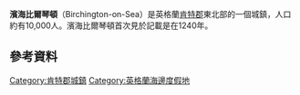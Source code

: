 {{Infobox UK place
|country                  = 英格蘭
|static_image_name        = Minnis Bay.jpg
|static_image_caption     = Minnis Bay
|official_name            = Birchington-on-Sea
|latitude                 = 51.377
|longitude                = 1.3050
|label_position           = left
|population               = 9,961
|population_ref           = ([[United_Kingdom_Census_2011|2011普查]])
|shire_district           = [[Thanet|Thanet]]
|shire_county             = [[肯特郡|肯特郡]]
|region                   = South East England
|post_town                = BIRCHINGTON
|postcode_district        = CT7
|postcode_area            = CT
|dial_code                = 01843
|os_grid_reference        = TR298694
|civil_parish             = Birchington
}}

'''濱海比爾琴頓'''（Birchington-on-Sea）是英格蘭[[肯特郡|肯特郡]]東北部的一個城鎮，人口約有10,000人。濱海比爾琴頓首次見於記載是在1240年。
== 參考資料 ==
{{reflist}}

[[Category:肯特郡城鎮|Category:肯特郡城鎮]]
[[Category:英格蘭海邊度假地|Category:英格蘭海邊度假地]]